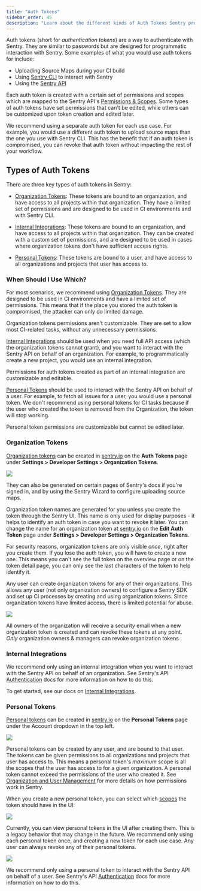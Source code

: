 ```yaml
---
title: "Auth Tokens"
sidebar_order: 45
description: "Learn about the different kinds of Auth Tokens Sentry provides, and when to use which."
---
```


Auth tokens (short for _authentication tokens_) are a way to authenticate with Sentry. They are similar to passwords but are designed for programmatic interaction with Sentry. Some examples of what you would use auth tokens for include:

- Uploading Source Maps during your CI build
- Using [Sentry CLI](/cli/) to interact with Sentry
- Using the [Sentry API](/api/auth/)

Each auth token is created with a certain set of permissions and scopes which are mapped to the Sentry API's [Permissions & Scopes](/api/permissions/). Some types of auth tokens have set permissions that can't be edited, while others can be customized upon token creation and edited later.

We recommend using a separate auth token for each use case. For example, you would use a different auth token to upload source maps than the one you use with Sentry CLI. This has the benefit that if an auth token is compromised, you can revoke that auth token without impacting the rest of your workflow.

## Types of Auth Tokens

There are three key types of auth tokens in Sentry:

- [Organization Tokens](#organization-tokens):
  These tokens are bound to an organization, and have access to all projects within that organization. They have a limited set of permissions and are designed to be used in CI environments and with Sentry CLI.

- [Internal Integrations](#internal-integrations):
  These tokens are bound to an organization, and have access to all projects within that organization. They can be created with a custom set of permissions, and are designed to be used in cases where organization tokens don't have sufficient access rights.

- [Personal Tokens](#personal-tokens):
  These tokens are bound to a user, and have access to all organizations and projects that user has access to.

### When Should I Use Which?

For most scenarios, we recommend using [Organization Tokens](#organization-tokens). They are designed to be used in CI environments and have a limited set of permissions. This means that if the place you stored the auth token is compromised, the attacker can only do limited damage.

Organization tokens permissions aren't customizable. They are set to allow most CI-related tasks, without any unnecessary permissions.

[Internal Integrations](#internal-integrations) should be used when you need full API access (which the organization tokens cannot grant), and you want to interact with the Sentry API on behalf of an organization. For example, to programmatically create a new project, you would use an internal integration.

Permissions for auth tokens created as part of an internal integration are customizable and editable.

[Personal Tokens](#personal-tokens) should be used to interact with the Sentry API on behalf of a user. For example, to fetch all issues for a user, you would use a personal token. We don't recommend using personal tokens for CI tasks because if the user who created the token is removed from the Organization, the token will stop working.

Personal token permissions are customizable but cannot be edited later.

### Organization Tokens

[Organization tokens](https://sentry.io/orgredirect/organizations/:orgslug/settings/auth-tokens/) can be created in [sentry.io](https://sentry.io) on the **Auth Tokens** page under **Settings > Developer Settings > Organization Tokens**.

![](./img/org-auth-tokens-overview.png)

<Alert>

They can also be generated on certain pages of Sentry's docs if you're signed in, and by using the Sentry Wizard to configure uploading source maps.

</Alert>

Organization token names are generated for you unless you create the token through the Sentry UI. This name is only used for display purposes - it helps to identify an auth token in case you want to revoke it later. You can change the name for an organization token at [sentry.io](https://sentry.io) on the **Edit Auth Token** page under **Settings > Developer Settings > Organization Tokens**.

For security reasons, organization tokens are only visible _once_, right after you create them. If you lose the auth token, you will have to create a new one. This means you can't see the full token on the overview page or on the token detail page, you can only see the last characters of the token to help identify it.

Any user can create organization tokens for any of their organizations. This allows any user (not only organization owners) to configure a Sentry SDK and set up CI processes by creating and using organization tokens. Since organization tokens have limited access, there is limited potential for abuse.

![](./img/org-auth-token-create.png)

All owners of the organization will receive a security email when a new organization token is created and can revoke these tokens at any point. _Only_ organization owners & managers can revoke organization tokens .

### Internal Integrations

We recommend only using an internal integration when you want to interact with the Sentry API on behalf of an organization. See Sentry's API [Authentication](/api/auth/) docs for more information on how to do this.

To get started, see our docs on [Internal Integrations](/organization/integrations/integration-platform/).

### Personal Tokens

[Personal tokens](https://sentry.io/settings/account/api/auth-tokens/) can be created in [sentry.io](https://sentry.io) on the **Personal Tokens** page under the Account dropdown in the top left.

![](./img/user-auth-tokens-menu.png)

Personal tokens can be created by any user, and are bound to that user. The tokens can be given permissions to all organizations and projects that user has access to. This means a personal token's _maximum_ scope is all the scopes that the user has access to for a given organization. A personal token cannot exceed the permissions of the user who created it. See [Organization and User Management](/organization/membership/) for more details on how permissions work in Sentry.

When you create a new personal token, you can select which [scopes](/api/permissions/) the token should have in the UI:

![](./img/user-auth-token-create.png)

Currently, you can view personal tokens in the UI after creating them. This is a legacy behavior that may change in the future. We recommend only using each personal token once, and creating a new token for each use case. Any user can always revoke any of their personal tokens.

![](./img/user-auth-tokens-overview.png)

We recommend only using a personal token to interact with the Sentry API on behalf of a user. See Sentry's API [Authentication](/api/auth/) docs for more information on how to do this.
